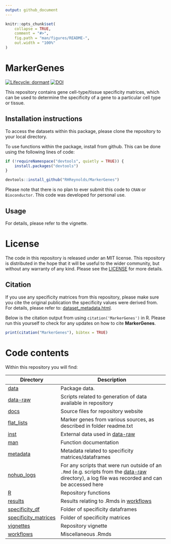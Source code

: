 ```yaml
---
output: github_document
---
```


<!-- README.md is generated from README.Rmd. Please edit that file -->

```r
knitr::opts_chunk$set(
    collapse = TRUE,
    comment = "#>",
    fig.path = "man/figures/README-",
    out.width = "100%"
)
```

# MarkerGenes

<!-- badges: start -->
[![Lifecycle: dormant](https://img.shields.io/badge/lifecycle-dormant-blue.svg)](https://www.tidyverse.org/lifecycle/#dormant)
[![DOI](https://zenodo.org/badge/183661929.svg)](https://zenodo.org/badge/latestdoi/183661929)
<!-- badges: end -->

This repository contains gene cell-type/tissue specificity matrices, which can be used to determine the specificity of a gene to a particular cell type or tissue.

## Installation instructions

To access the datasets within this package, please clone the repository to your local directory.

To use functions within the package, install from github. This can be done using the following lines of code:

```r
if (!requireNamespace("devtools", quietly = TRUE)) {
    install.packages("devtools")
}

devtools::install_github("RHReynolds/MarkerGenes")

```

Please note that there is no plan to ever submit this code to `CRAN` or `Bioconductor`. This code was developed for personal use.

## Usage

For details, please refer to the vignette.

# License

The code in this repository is released under an MIT license. This repository is distributed in the hope that it will be useful to the wider community, but without any warranty of any kind. Please see the [LICENSE](https://github.com/RHReynolds/MarkerGenes/tree/master/LICENSE.md) for more details.

## Citation

If you use any specificity matrices from this repository, please make sure you cite the original publication the specificity values were derived from. For details, please refer to: [dataset_metadata.html](https://rhreynolds.github.io/MarkerGenes/articles/articles/dataset_metadata.html). 

Below is the citation output from using `citation('MarkerGenes')` in R. Please run this yourself to check for any updates on how to cite __MarkerGenes__.

```r
print(citation("MarkerGenes"), bibtex = TRUE)
```

# Code contents

Within this repository you will find:

| Directory | Description |
| --------- | --------------------------------------------------------------------------- |
| [data](https://github.com/RHReynolds/MarkerGenes/tree/master/data) | Package data. |
| [data-raw](https://github.com/RHReynolds/MarkerGenes/tree/master/data-raw) | Scripts related to generation of data available in repository |
| [docs](https://github.com/RHReynolds/MarkerGenes/tree/master/docs) | Source files for repository website |
| [flat_lists](https://github.com/RHReynolds/MarkerGenes/tree/master/flat_lists) | Marker genes from various sources, as described in folder readme.txt |
| [inst](https://github.com/RHReynolds/MarkerGenes/tree/master/inst) | External data used in [data-raw](https://github.com/RHReynolds/MarkerGenes/tree/master/data-raw) |
| [man](https://github.com/RHReynolds/MarkerGenes/tree/master/man) | Function documentation |
| [metadata](https://github.com/RHReynolds/MarkerGenes/tree/master/metadata) | Metadata related to specificity matrices/dataframes |
| [nohup_logs](https://github.com/RHReynolds/MarkerGenes/tree/master/nohup_logs) | For any scripts that were run outside of an `.Rmd` (e.g. scripts from the [data-raw](https://github.com/RHReynolds/MarkerGenes/tree/master/data-raw) directory), a log file was recorded and can be accessed here |
| [R](https://github.com/RHReynolds/MarkerGenes/tree/master/R)| Repository functions |
| [results](https://github.com/RHReynolds/MarkerGenes/tree/master/results) | Results relating to .Rmds in [workflows](https://github.com/RHReynolds/MarkerGenes/tree/master/workflows) |
| [specificity_df](https://github.com/RHReynolds/MarkerGenes/tree/master/specificity_df) | Folder of specificity dataframes |
| [specificity_matrices](https://github.com/RHReynolds/MarkerGenes/tree/master/specificity_matrices) | Folder of specificity matrices |
| [vignettes](https://github.com/RHReynolds/MarkerGenes/tree/master/vignettes) | Repository vignette |
| [workflows](https://github.com/RHReynolds/MarkerGenes/tree/master/workflows) | Miscellaneous .Rmds |
